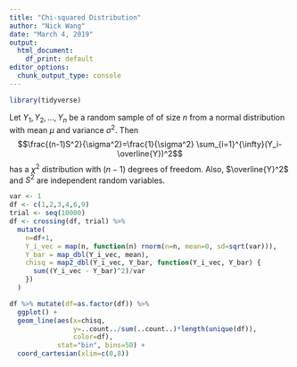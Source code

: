 ```yaml
---
title: "Chi-squared Distribution"
author: "Nick Wang"
date: "March 4, 2019"
output: 
  html_document: 
    df_print: default
editor_options: 
  chunk_output_type: console
---
```


```r
library(tidyverse)
```

Let $Y_1, Y_2, \dots, Y_n$ be a random sample of of size $n$ from a normal distribution with mean $\mu$ and variance $\sigma^2$. Then $$\frac{(n-1)S^2}{\sigma^2}=\frac{1}{\sigma^2} \sum_{i=1}^{\infty}(Y_i-\overline{Y})^2$$ has a $\chi^2$ distribution with $(n-1)$ degrees of freedom. Also, $\overline{Y}^2$ and $S^2$ are independent random variables.

```r
var <- 1
df <- c(1,2,3,4,6,9)
trial <- seq(10000)
df <- crossing(df, trial) %>%
  mutate(
    n=df+1,
    Y_i_vec = map(n, function(n) rnorm(n=n, mean=0, sd=sqrt(var))),
    Y_bar = map_dbl(Y_i_vec, mean),
    chisq = map2_dbl(Y_i_vec, Y_bar, function(Y_i_vec, Y_bar) {
      sum((Y_i_vec - Y_bar)^2)/var
    })
  ) 
```

```r
df %>% mutate(df=as.factor(df)) %>%
  ggplot() +
  geom_line(aes(x=chisq,
                y=..count../sum(..count..)*length(unique(df)),
                color=df),
            stat="bin", bins=50) +
  coord_cartesian(xlim=c(0,8))
```

